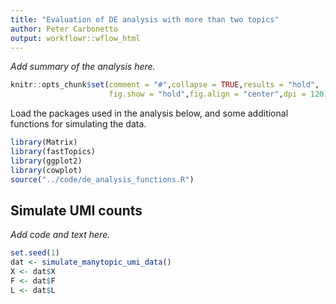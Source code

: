 ```yaml
---
title: "Evaluation of DE analysis with more than two topics"
author: Peter Carbonetto
output: workflowr::wflow_html
---
```


*Add summary of the analysis here.*

```r
knitr::opts_chunk$set(comment = "#",collapse = TRUE,results = "hold",
                      fig.show = "hold",fig.align = "center",dpi = 120)
```

Load the packages used in the analysis below, and some additional
functions for simulating the data.

```r
library(Matrix)
library(fastTopics)
library(ggplot2)
library(cowplot)
source("../code/de_analysis_functions.R")
```

Simulate UMI counts
-------------------

*Add code and text here.*

```r
set.seed(1)
dat <- simulate_manytopic_umi_data()
X <- dat$X
F <- dat$F
L <- dat$L
```
